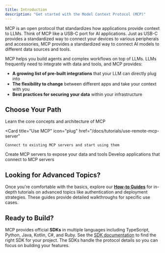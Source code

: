 ```yaml
---
title: Introduction
description: "Get started with the Model Context Protocol (MCP)"
---
```


MCP is an open protocol that standardizes how applications provide context to LLMs. Think of MCP like a USB-C port for AI applications. Just as USB-C provides a standardized way to connect your devices to various peripherals and accessories, MCP provides a standardized way to connect AI models to different data sources and tools.

MCP helps you build agents and complex workflows on top of LLMs. LLMs frequently need to integrate with data and tools, and MCP provides:

- **A growing list of pre-built integrations** that your LLM can directly plug into
- **The flexibility to change** between different apps and take your context with you
- **Best practices for securing your data** within your infrastructure

## Choose Your Path

<CardGroup cols={2}>
  <Card title="Understand Concepts" icon="book" href="/docs/learn/architecture">
    Learn the core concepts and architecture of MCP
  </Card>

  <Card
    title="Use MCP"
    icon="plug"
    href="/docs/tutorials/use-remote-mcp-server"
  >
    Connect to existing MCP servers and start using them
  </Card>

  <Card title="Build Servers" icon="server" href="/quickstart/server.mdx">
    Create MCP servers to expose your data and tools
  </Card>

  <Card title="Build Clients" icon="computer" href="/quickstart/client.mdx">
    Develop applications that connect to MCP servers
  </Card>
</CardGroup>

## Looking for Advanced Topics?

Once you're comfortable with the basics, explore our [**How-to Guides**](/docs/how-to-guides/sampling) for in-depth tutorials on advanced topics like authentication and deployment strategies. These guides provide detailed walkthroughs for specific use cases.

## Ready to Build?

MCP provides official **SDKs** in multiple languages including TypeScript, Python, Java, Kotlin, C#, and Ruby. See the [SDK documentation](/docs/sdk) to find the right SDK for your project. The SDKs handle the protocol details so you can focus on building your features.

